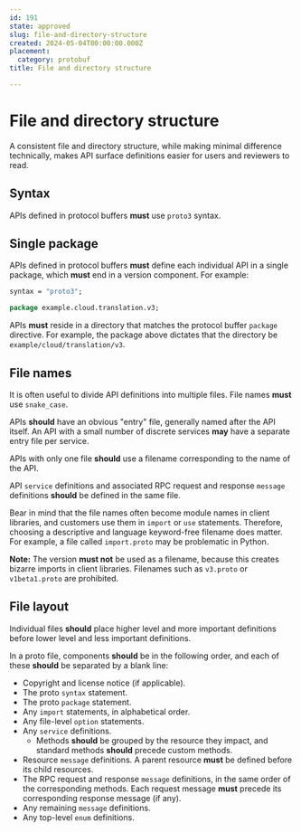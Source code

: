 ```yaml
---
id: 191
state: approved
slug: file-and-directory-structure
created: 2024-05-04T00:00:00.000Z
placement:
  category: protobuf
title: File and directory structure

--- 
```


# File and directory structure

A consistent file and directory structure, while making minimal difference
technically, makes API surface definitions easier for users and reviewers to
read.

## Syntax

APIs defined in protocol buffers **must** use `proto3` syntax.

## Single package

APIs defined in protocol buffers **must** define each individual API in a
single package, which **must** end in a version component. For example:

```proto
syntax = "proto3";

package example.cloud.translation.v3;
```

APIs **must** reside in a directory that matches the protocol buffer
`package` directive. For example, the package above dictates that the directory
be `example/cloud/translation/v3`.

## File names

It is often useful to divide API definitions into multiple files. File names
**must** use `snake_case`.

APIs **should** have an obvious "entry" file, generally named after the API
itself. An API with a small number of discrete services **may** have a separate entry
file per service.

APIs with only one file **should** use a filename corresponding to the name of
the API.

API `service` definitions and associated RPC request and response `message`
definitions **should** be defined in the same file.

Bear in mind that the file names often become module names in client libraries,
and customers use them in `import` or `use` statements. Therefore, choosing a
descriptive and language keyword-free filename does matter. For example, a file
called `import.proto` may be problematic in Python.

**Note:** The version **must not** be used as a filename, because this creates
bizarre imports in client libraries. Filenames such as `v3.proto` or
`v1beta1.proto` are prohibited.

## File layout

Individual files **should** place higher level and more important definitions
before lower level and less important definitions.

In a proto file, components **should** be in the following order, and each of
these **should** be separated by a blank line:

- Copyright and license notice (if applicable).
- The proto `syntax` statement.
- The proto `package` statement.
- Any `import` statements, in alphabetical order.
- Any file-level `option` statements.
- Any `service` definitions.
  - Methods **should** be grouped by the resource they impact, and standard
    methods **should** precede custom methods.
- Resource `message` definitions. A parent resource **must** be defined before
  its child resources.
- The RPC request and response `message` definitions, in the same order of the
  corresponding methods. Each request message **must** precede its
  corresponding response message (if any).
- Any remaining `message` definitions.
- Any top-level `enum` definitions.
